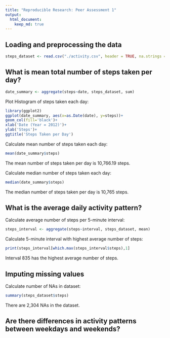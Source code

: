 ```yaml
---
title: "Reproducible Research: Peer Assessment 1"
output: 
  html_document:
    keep_md: true
---
```



## Loading and preprocessing the data

```r
steps_dataset <- read.csv("./activity.csv", header = TRUE, na.strings = 'NA')
```

## What is mean total number of steps taken per day?

```r
date_summary <- aggregate(steps~date, steps_dataset, sum)
```
Plot Histogram of steps taken each day:

```r
library(ggplot2)
ggplot(date_summary, aes(x=as.Date(date), y=steps))+
geom_col(fill='black')+
xlab('Date (Year = 2012)')+
ylab('Steps')+
ggtitle('Steps Taken per Day')
```

Calculate mean number of steps taken each day:

```r
mean(date_summary$steps)
```

The mean number of steps taken per day is 10,766.19 steps.

Calculate median number of steps taken each day:

```r
median(date_summary$steps)
```

The median number of steps taken per day is 10,765 steps.

## What is the average daily activity pattern?

Calculate average number of steps per 5-minute interval:

```r
steps_interval <- aggregate(steps~interval, steps_dataset, mean)
```

Calculate 5-minute interval with highest average number of steps:

```r
print(steps_interval[which.max(steps_interval$steps),1]
```

Interval 835 has the highest average number of steps.

## Imputing missing values

Calculate number of NAs in dataset:

```r
summary(steps_dataset$steps)
```

There are 2,304 NAs in the dataset.

## Are there differences in activity patterns between weekdays and weekends?
